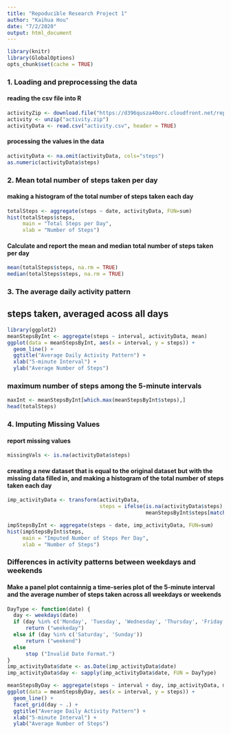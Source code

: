 ```yaml
---
title: "Repoducible Research Project 1"
author: "Kaihua Hou"
date: "7/2/2020"
output: html_document
---
```


``` r
library(knitr)
library(GlobalOptions)
opts_chunk$set(cache = TRUE)
```
      
### 1. Loading and preprocessing the data
#### reading the csv file into R

``` r
activityZip <- download.file("https://d396qusza40orc.cloudfront.net/repdata%2Fdata%2Factivity.zip", destfile="./activity.zip")
activity <- unzip("activity.zip")
activityData <- read.csv("activity.csv", header = TRUE)
```

#### processing the values in the data
```r
activityData <- na.omit(activityData, cols="steps")
as.numeric(activityData$steps)
```


### 2. Mean total number of steps taken per day
#### making a histogram of the total number of steps taken each day

``` r
totalSteps <- aggregate(steps ~ date, activityData, FUN=sum)
hist(totalSteps$steps,
     main = "Total Steps per Day",
     xlab = "Number of Steps")
```

#### Calculate and report the mean and median total number of steps taken per day
```r
mean(totalSteps$steps, na.rm = TRUE)
median(totalSteps$steps, na.rm = TRUE)
```

### 3. The average daily activity pattern
## steps taken, averaged acoss all days
``` r
library(ggplot2)
meanStepsByInt <- aggregate(steps ~ interval, activityData, mean)
ggplot(data = meanStepsByInt, aes(x = interval, y = steps)) +
  geom_line() +
  ggtitle("Average Daily Activity Pattern") +
  xlab("5-minute Interval") +
  ylab("Average Number of Steps")
```

### maximum number of steps among the 5-minute intervals
``` r
maxInt <- meanStepsByInt[which.max(meanStepsByInt$steps),]
head(totalSteps)
```


### 4. Imputing Missing Values 
#### report missing values
``` r
missingVals <- is.na(activityData$steps)
```

#### creating a new dataset that is equal to the original dataset but with the missing data filled in, and making a histogram of the total number of steps taken each day
``` r
imp_activityData <- transform(activityData,
                              steps = ifelse(is.na(activityData$steps),
                                             meanStepsByInt$steps[match(activityData$interval, meanStepsByInt$interval)], activityData$steps))

impStepsByInt <- aggregate(steps ~ date, imp_activityData, FUN=sum)
hist(impStepsByInt$steps,
     main = "Imputed Number of Steps Per Day",
     xlab = "Number of Steps")
```


### Differences in activity patterns between weekdays and weekends
#### Make a panel plot containnig a time-series plot of the 5-minute interval and the average number of steps taken across all weekdays or weekends
```r
DayType <- function(date) {
  day <- weekdays(date)
  if (day %in% c('Monday', 'Tuesday', 'Wednesday', 'Thursday', 'Friday'))
      return ("weekeday")
  else if (day %in% c('Saturday', 'Sunday'))
      return ("weekend")
  else
      stop ("Invalid Date Format.")
}
imp_activityData$date <- as.Date(imp_activityData$date)
imp_activityData$day <- sapply(imp_activityData$date, FUN = DayType)

meanStepsByDay <- aggregate(steps ~ interval + day, imp_activityData, mean)
ggplot(data = meanStepsByDay, aes(x = interval, y = steps)) + 
  geom_line() +
  facet_grid(day ~ .) +
  ggtitle("Average Daily Activity Pattern") +
  xlab("5-minute Interval") +
  ylab("Average Number of Steps")
```


